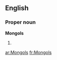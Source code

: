 {{see|mongols}}
==English==
{{wikipedia|dab=Mongols (disambiguation)|Mongols}}

===Proper noun===
{{wikipedia|Mongols|Mongols (ethnic group)}}
'''Mongols'''
#{{plural of|Mongol}}

[[ar:Mongols]]
[[fr:Mongols]]